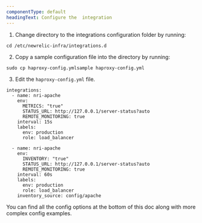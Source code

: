 ```yaml
---
componentType: default
headingText: Configure the  integration
---
```


1. Change directory to the integrations configuration folder by running:

```shell
cd /etc/newrelic-infra/integrations.d
```

2. Copy a sample configuration file into the directory by running:

```shell
sudo cp haproxy-config.ymlsample haproxy-config.yml
```

3. Edit the `haproxy-config.yml` file. 

```
integrations:
  - name: nri-apache
    env:
      METRICS: "true"
      STATUS_URL: http://127.0.0.1/server-status?auto
      REMOTE_MONITORING: true
    interval: 15s
    labels:
      env: production
      role: load_balancer

  - name: nri-apache
    env:
      INVENTORY: "true"
      STATUS_URL: http://127.0.0.1/server-status?auto
      REMOTE_MONITORING: true
    interval: 60s
    labels:
      env: production
      role: load_balancer
    inventory_source: config/apache
```

You can find all the config options at the bottom of this doc along with more complex config examples.

